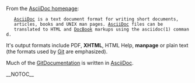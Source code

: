 From the [http://www.methods.co.nz/asciidoc/ AsciiDoc homepage]:

    [[AsciiDoc]] is a text document format for writing short documents,
    articles, books and UNIX man pages. [[AsciiDoc]] files can be
    translated to HTML and [[DocBook]] markups using the asciidoc(1) command.

It's output formats include PDF, <b>XHTML</b>, HTML Help, <b>manpage</b> or plain text
(the formats used by [[Git]] are emphasized).

Much of the [[GitDocumentation]] is written in [[AsciiDoc]].

__NOTOC__